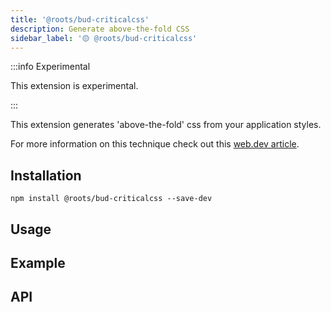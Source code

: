 ```yaml
---
title: '@roots/bud-criticalcss'
description: Generate above-the-fold CSS
sidebar_label: '🟡 @roots/bud-criticalcss'
---
```



:::info Experimental

This extension is experimental.

:::

This extension generates 'above-the-fold' css from your application styles.

For more information on this technique check out this [web.dev article](https://web.dev/extract-critical-css/).

## Installation

```npm2yarn
npm install @roots/bud-criticalcss --save-dev
```

## Usage

<Usage />

## Example

<Example />

## API

<API />
